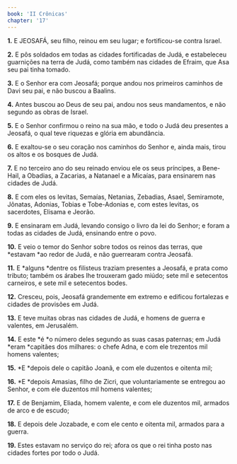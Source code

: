 ```yaml
---
book: 'II Crônicas'
chapter: '17'
---
```


**1.** E JEOSAFÁ, seu filho, reinou em seu lugar; e fortificou-se contra Israel.

**2.** E pôs soldados em todas as cidades fortificadas de Judá, e estabeleceu guarnições na terra de Judá, como também nas cidades de Efraim, que Asa seu pai tinha tomado.

**3.** E o Senhor era com Jeosafá; porque andou nos primeiros caminhos de Davi seu pai, e não buscou a Baalins.

**4.** Antes buscou ao Deus de seu pai, andou nos seus mandamentos, e não segundo as obras de Israel.

**5.** E o Senhor confirmou o reino na sua mão, e todo o Judá deu presentes a Jeosafá, o qual teve riquezas e glória em abundância.

**6.** E exaltou-se o seu coração nos caminhos do Senhor e, ainda mais, tirou os altos e os bosques de Judá.

**7.** E no terceiro ano do seu reinado enviou ele os seus príncipes, a Bene-Hail, a Obadias, a Zacarias, a Natanael e a Micaías, para ensinarem nas cidades de Judá.

**8.** E com eles os levitas, Semaías, Netanias, Zebadias, Asael, Semiramote, Jônatas, Adonias, Tobias e Tobe-Adonias e, com estes levitas, os sacerdotes, Elisama e Jeorão.

**9.** E ensinaram em Judá, levando consigo o livro da lei do Senhor; e foram a todas as cidades de Judá, ensinando entre o povo.

**10.** E veio o temor do Senhor sobre todos os reinos das terras, que *estavam *ao redor de Judá, e não guerrearam contra Jeosafá.

**11.** E *alguns *dentre os filisteus traziam presentes a Jeosafá, e prata como tributo; também os árabes lhe trouxeram gado miúdo; sete mil e setecentos carneiros, e sete mil e setecentos bodes.

**12.** Cresceu, pois, Jeosafá grandemente em extremo e edificou fortalezas e cidades de provisões em Judá.

**13.** E teve muitas obras nas cidades de Judá, e homens de guerra e valentes, em Jerusalém.

**14.** E este *é *o número deles segundo as suas casas paternas; em Judá *eram *capitães dos milhares: o chefe Adna, e com ele trezentos mil homens valentes;

**15.** *E *depois dele o capitão Joanã, e com ele duzentos e oitenta mil;

**16.** *E *depois Amasias, filho de Zicri, que voluntariamente se entregou ao Senhor, e com ele duzentos mil homens valentes;

**17.** E de Benjamim, Eliada, homem valente, e com ele duzentos mil, armados de arco e de escudo;

**18.** E depois dele Jozabade, e com ele cento e oitenta mil, armados para a guerra.

**19.** Estes estavam no serviço do rei; afora os que o rei tinha posto nas cidades fortes por todo o Judá.